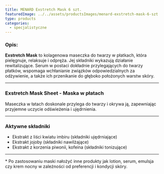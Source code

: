 ```yaml
---
title: MENARD Exstretch Mask 6 szt.
featuredImage: ../../assets/productsImages/menard-exstretch-mask-6-szt.png
type: products
categories:
  - specjalistyczne
---
```


<h3>Opis:</h3>

**Exstretch Mask** to kolagenowa maseczka do twarzy w płatkach, która pielęgnuje, relaksuje i odpręża. Jej składniki wykazują działanie rewitalizujące. Serum w postaci dokładnie przylegających do twarzy płatków, wspomaga wchłanianie związków odpowiedzialnych za odżywienie, a także ich przenikanie do głęboko położonych warstw skóry.

---

### Exstretch Mask Sheet - Maska w płatach

Maseczka w łatach doskonale przylega do twarzy i okrywa ją, zapewniając przyjemne uczycie odświeżenia i ujędrnienia.

---

### Aktywne składniki

- Ekstrakt z liści kwiatu imbiru (składniki ujędrniające)
- Ekstrakt jojoby (składniki nawilżające)
- Ekstrakt z korzenia piwonii, kofeina (składniki tonizujące)

---

\* Po zastosowaniu maski nałożyć inne produkty jak lotion, serum, emulsja czy krem nocny w zależności od preferencji i kondycji skóry.
